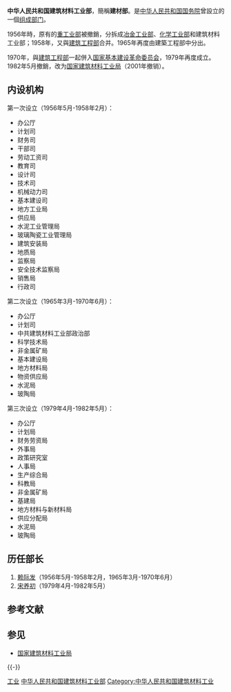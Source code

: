 {{Infobox PRCG
|机构名称=中华人民共和国建筑材料工业部
|标志1=National Emblem of the People's Republic of China.svg
|上级机构=[[中华人民共和国国务院|中华人民共和国国务院]]
|机构类型=[[国务院组成部门|国务院组成部门]]
|行政级别=正部级
|地址1=[[北京市|北京市]]百万庄<ref>{{cite journal|title=建材部和各省、市、自治区建材局名录|journal=中国建筑材料年鉴|year=1981-1982|id=CN 15040.4190|pages=377}}</ref>
|image1 = 11 Sanlihe Rd (20210416182058).jpg
|caption1 = 建材部的后继者[[国家建筑材料工业局|国家建筑材料工业局]]在三里河路11号的办公地
|沿革链接=中华人民共和国国务院机构时间线
|时期1=1949-1954
|机构1=[[中央人民政府重工业部|中央人民政府重工业部]]
|时期2=1954-1956
|机构2=[[中华人民共和国重工业部|中华人民共和国重工业部]]
|时期3=1956-1958
|机构3='''中华人民共和国建筑材料工业部'''
|时期4=1958-1970
|机构4=[[中华人民共和国建筑工程部|中华人民共和国建筑工程部]]
|时期5=1970-1979
|机构5=[[中华人民共和国国家基本建设委员会|中华人民共和国国家基本建设委员会]]
|时期6=1979-1982
|机构6='''中华人民共和国建筑材料工业部'''
|时期7=1982-2001
|机构7=[[国家建筑材料工业局|国家建筑材料工业局]]
|a=[[中华人民共和国建筑工程部|中华人民共和国建筑工程部]]
|b=[[中华人民共和国城市建设部|中华人民共和国城市建设部]]
}}

'''中华人民共和国建筑材料工业部'''，簡稱'''建材部'''。是[[中华人民共和国国务院|中华人民共和国国务院]]曾設立的一個[[国务院组成部门|组成部门]]。

1956年時，原有的[[中华人民共和国重工业部|重工业部]]被撤銷，分拆成[[中华人民共和国冶金工业部|冶金工业部]]、[[中华人民共和国化学工业部|化学工业部]]和建筑材料工业部；1958年，又與[[中华人民共和国建筑工程部|建筑工程部]]合并。1965年再度由建築工程部中分出。

1970年，與[[中华人民共和国建筑工程部|建筑工程部]]一起併入[[中华人民共和国国家基本建设委员会|国家基本建设革命委员会]]，1979年再度成立。1982年5月撤銷，改为[[国家建筑材料工业局|国家建筑材料工业局]]（2001年撤销）。
==内设机构==
第一次设立（1956年5月-1958年2月）：
* 办公厅
* 计划司
* 财务司
* 干部司
* 劳动工资司	
* 教育司
* 设计司
* 技术司
* 机械动力司
* 基本建设司
* 地方工业局
* 供应局
* 水泥工业管理局
* 玻璃陶瓷工业管理局
* 建筑安装局	
* 地质局	
* 监察局	
* 安全技术监察局	
* 销售局	
* 行政司

第二次设立（1965年3月-1970年6月）：
* 办公厅
* 计划司
* 中共建筑材料工业部政治部
* 科学技术局
* 非金属矿局
* 基本建设局
* 地方材料局
* 物资供应局
* 水泥局
* 玻陶局

第三次设立（1979年4月-1982年5月）：
* 办公厅
* 计划局
* 财务劳资局
* 外事局
* 政策研究室	
* 人事局	
* 生产综合局	
* 科教局
* 非金属矿局
* 基建局
* 地方材料与新材料局
* 供应分配局
* 水泥局
* 玻陶局
== 历任部长 ==
# [[赖际发|赖际发]]（1956年5月-1958年2月，1965年3月-1970年6月）
# [[宋养初|宋养初]]（1979年4月-1982年5月）

== 参考文献 ==
{{Reflist}}

== 参见 ==
* [[国家建筑材料工业局|国家建筑材料工业局]]

{{-}}
{{国务院/1|组成部门}}
{{国务院/5|组成部门}}

[[Category:国务院已撤销各部|工业]]
[[Category:中华人民共和国建筑材料工业部|]]
[[Category:中华人民共和国建筑材料工业|Category:中华人民共和国建筑材料工业]]